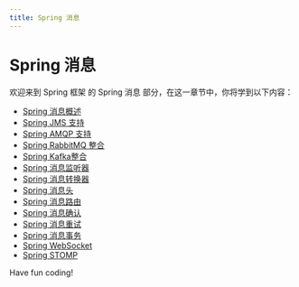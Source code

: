 ```yaml
---
title: Spring 消息
---
```


# Spring 消息

欢迎来到 Spring 框架 的 Spring 消息 部分，在这一章节中，你将学到以下内容：

- [Spring 消息概述](./0-spring-message-overview.mdx)
- [Spring JMS 支持](./1-spring-jms-support.mdx)
- [Spring AMQP 支持](./2-spring-amqp-support.mdx)
- [Spring RabbitMQ 整合](./3-spring-rabbitmq-integration.mdx)
- [Spring Kafka整合](./4-spring-kafka-integration.mdx)
- [Spring 消息监听器](./5-spring-message-listener.mdx)
- [Spring 消息转换器](./6-spring-message-converter.mdx)
- [Spring 消息头](./7-spring-message-header.mdx)
- [Spring 消息路由](./8-spring-message-routing.mdx)
- [Spring 消息确认](./9-spring-message-confirmation.mdx)
- [Spring 消息重试](./10-spring-message-retry.mdx)
- [Spring 消息事务](./11-spring-message-transaction.mdx)
- [Spring WebSocket](./12-spring-websocket.mdx)
- [Spring STOMP](./13-spring-stomp.mdx)

Have fun coding!